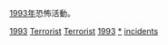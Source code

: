 [[1993年|1993年]]恐怖活動。
{{cat topic in year| topic=恐怖活動| year=1993}}

[[Category:1990年代恐怖活動|1993]]
[[Category:1993年罪案|Terrorist]]
[[Category:1993年灾难|Terrorist]]
[[Category:各年恐怖活动|1993]]
[[Category:1993年襲擊|*]]
[[Category:1993年恐怖主義|incidents]]